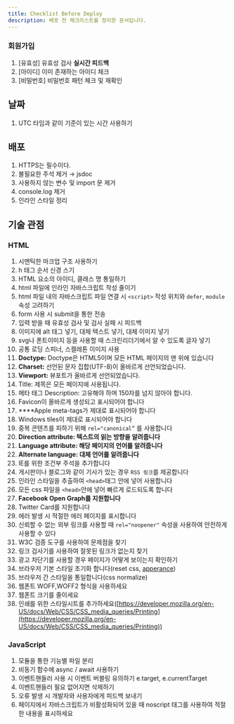 ```yaml
---
title: Checklist Before Deploy
description: 배포 전 체크리스트를 정리한 문서입니다.
---
```


### 회원가입

1. [유효성] 유효성 검사 **실시간 피드백**
2. [아이디] 이미 존재하는 아이디 체크
3. [비밀번호] 비밀번호 패턴 체크 및 재확인


## 날짜

1. UTC 타임과 같이 기준이 있는 시간 사용하기


## 배포

1. HTTPS는 필수이다.
2. 불필요한 주석 제거 → jsdoc
3. 사용하지 않는 변수 및 import 문 제거
4. console.log 제거
5. 인라인 스타일 정리


## 기술 관점


### HTML

1. 시멘틱한 마크업 구조 사용하기
2. h 태그 순서 신경 스기
3. HTML 요소의 아이디, 클래스 명 통일하기
4. html 파일에 인라인 자바스크립트 작성 줄이기
5. html 파일 내의 자바스크립트 파일 연결 시 `<script>` 작성 위치와 `defer`, `module` 속성 고려하기
6. form 사용 시 submit을 통한 전송
7. 입력 받을 때 유효성 검사 및 검사 실패 시 피드백
8. 이미지에 alt 태그 넣기, 대체 텍스트 넣기, 대체 이미지 넣기
9. svg나 폰트이미지 등을 사용할 때 스크린리더기에서 알 수 있도록 글자 넣기
10. 공통 로딩 스피너, 스켈레톤 이미지 사용
11. **Doctype:** Doctype은 HTML5이며 모든 HTML 페이지의 맨 위에 있습니다
12. **Charset:** 선언된 문자 집합(UTF-8)이 올바르게 선언되었습니다.
13. **Viewport:** 뷰포트가 올바르게 선언되었습니다.
14. Title: 제목은 모든 페이지에 사용됩니다.
15. 메타 태그 Description: 고유해야 하며 150자를 넘지 않아야 합니다.
16. Favicon이 올바르게 생성되고 표시되어야 합니다
17. ****Apple meta-tags가 제대로 표시되어야 합니다
18. Windows tiles이 제대로 표시되어야 합니다
19. 중복 콘텐츠를 피하기 위해  `rel="canonical”` 를 사용합니다
20. **Direction attribute: 텍스트의 읽는 방향을 알려줍니다**
21. **Language attribute: 해당 페이지의 언어를 알려줍니다**
22. **Alternate language: 대체 언어를 알려줍니다**
23. IE를 위한 조건부 주석을 추가합니다
24. 게시판이나 블로그와 같이 기사가 있는 경우 `RSS 링크`를 제공합니다
25. 인라인 스타일을 추출하여 `<head>`태그 안에 넣어 사용합니다
26. 모든 css 파일을 `<head>`안에 넣어 빠르게 로드되도록 합니다
27. **Facebook Open Graph를 지원합니다**
28. Twitter Card를 지원합니다
29. 에러 발생 시 적절한 에러 페이지를 표시합니다
30. 신뢰할 수 없는 외부 링크를 사용할 때 `rel="noopener"` 속성을 사용하여 안전하게 사용할 수 있다
31. W3C 검증 도구를 사용하여 문제점을 찾기
32. 링크 검사기를 사용하여 잘못된 링크가 없는지 찾기
33. 광고 차단기를 사용할 경우 페이지가 어떻게 보이는지 확인하기
34. 브라우저 기본 스타일 초기화 합니다(reset css, [apperance](https://developer.mozilla.org/en-US/docs/Web/CSS/appearance))
35. 브라우저 간 스타일을 통일합니다(css normalize)
36. 웹폰트 WOFF,WOFF2 형식을 사용하세요
37. 웹폰트 크기를 줄이세요
38. 인쇄를 위한 스타일시트를 추가하세요([https://developer.mozilla.org/en-US/docs/Web/CSS/CSS_media_queries/Printing](https://developer.mozilla.org/en-US/docs/Web/CSS/CSS_media_queries/Printing))


### JavaScript

1. 모듈을 통한 기능별 파일 분리
2. 비동기 함수에 async / await 사용하기
3. 이벤트핸들러 사용 시 이벤트 버블링 유의하기 e.target, e.currentTarget
4. 이벤트핸들러 필요 없어지면 삭제하기
5. 오류 발생 시 개발자와 사용자에게 피드백 보내기
6. 페이지에서 자바스크립트가 비활성화되어 있을 때 noscript 태그를 사용하여 적절한 내용을 표시하세요
